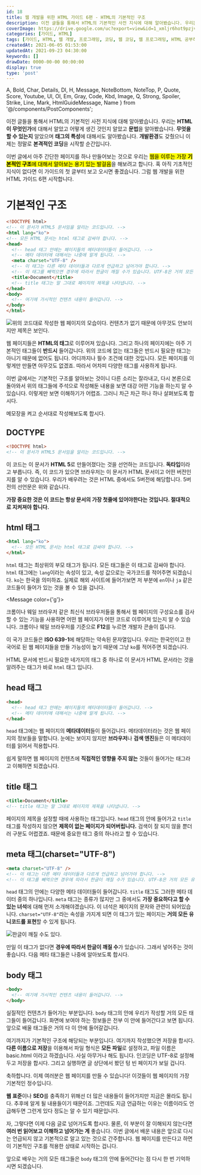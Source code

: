 ```yaml
---
id: 18
title: 웹 개발을 위한 HTML 가이드 6편 - HTML의 기본적인 구조
description: 이전 글들을 통해서 HTML의 기본적인 사전 지식에 대해 알아봤습니다. 우리는 HTML이 무엇인가에 대해서 알았고 어떻게 생긴 것인지 알았고 문법을 알아봤습니다. 무엇을 할 수 있는지 알았으며 태그의 특성에 대해서도 알아봤습니다. 개발환경도 갖췄으니 이제는 정말로 본격적인 코딩을 시작할 순간입니다. 이번 글에서 아주 간단한 페이지를 하나 만들어보는 것으로 우리는 웹을 이루는 가장 기본적인 구조에 대해서 알아보는 용기 있는 발걸음을 해보려고 합니다. 혹 아직 기초적인 지식이 없다면 이 가이드의 첫 글부터 보고 오시면 좋겠습니다. 그럼 웹 개발을 위한 HTML 가이드 6편 시작합니다.
coverImage: https://drive.google.com/uc?export=view&id=1_xmljr6hot9pzjv76n0quy1LvtbwCW1-
categories: [가이드, HTML]
tags: [가이드, HTML, 웹 개발, 프로그래밍, 코딩, 웹 코딩, 웹 프로그래밍, HTML 공부하기, HTML 초보, HTML의 기본구조]
createdAt: 2021-06-05 01:53:00
updatedAt: 2021-09-23 04:30:00
keywords: []
drawDate: 0000-00-00 00:00:00
display: true
type: 'post'
---
```


  A, Bold, Char, Details, Dl, H, Message, NoteBottom, NoteTop, P,
  Quote, Score, Youtube, Ul, Ol, Em, Gray, Code, Kbd, Image,
  Q, Strong, Spoiler, Strike, Line, Mark, HtmlGuideMessage, Name
} from '@/components/PostComponents';

<HtmlGuideMessage />

이전 글들을 통해서 HTML의 기본적인 사전 지식에 대해 알아봤습니다. 우리는 **HTML이 무엇인가**에 대해서 알았고 어떻게 생긴 것인지 알았고 **문법**을 알아봤습니다. **무엇을 할 수 있는지** 알았으며 **태그의 특성**에 대해서도 알아봤습니다. **개발환경**도 갖췄으니 이제는 정말로 **본격적인 코딩**을 시작할 순간입니다.

<P>이번 글에서 아주 간단한 페이지를 하나 만들어보는 것으로 우리는 <Mark>웹을 이루는 가장 <Strong>기본적인 구조</Strong>에 대해서 알아보는 용기 있는 발걸음</Mark>을 해보려고 합니다. 혹 아직 기초적인 지식이 없다면 이 가이드의 첫 글부터 보고 오시면 좋겠습니다. 그럼 웹 개발을 위한 HTML 가이드 6편 시작합니다.</P>

# 기본적인 구조
```html
<!DOCTYPE html>
<!-- 이 문서가 HTML5 문서임을 알리는 코드입니다. -->
<html lang="ko">
<!-- 모든 HTML 문서는 html 태그로 감싸야 합니다. -->
<head>
  <!-- head 태그 안에는 페이지들의 메타데이터들이 들어갑니다. -->
  <!-- 메타 데이터에 대해서는 나중에 알게 됩니다. -->
  <meta charset="UTF-8" />
  <!-- 이 태그는 다른 메타 데이터들과 다르게 언급하고 넘어가야 합니다. -->
  <!-- 이 태그를 빼먹으면 경우에 따라서 한글이 깨질 수가 있습니다. UTF-8은 거의 모든 유니코드를 표현할 수 있는 체계입니다. -->
  <title>Document</title>
  <!-- title 태그는 말 그대로 페이지의 제목을 나타냅니다. -->
</head>
<body>
  <!-- 여기에 가시적인 컨텐츠 내용이 들어갑니다. -->
</body>
</html>
```

![위의 코드대로 작성한 웹 페이지의 모습이다. 컨텐츠가 없기 때문에 아무것도 안보이지만 제목은 보인다.](https://drive.google.com/uc?export=view&id=1RBRhpLn6GYk27el-M4DHzzTSIrKyPcFU)

웹 페이지들은 **HTML의 태그**로 이루어져 있습니다. 그리고 하나의 페이지에는 아주 기본적인 태그들이 **반드시** 들어갑니다. 위의 코드에 없는 태그들은 반드시 필요한 태그는 아니기 때문에 없어도 됩니다. 어디까지나 필수 조건에 대한 것입니다. 모든 페이지를 이렇게만 만들면 아무것도 없겠죠. 따라서 어차피 다양한 태그를 사용하게 됩니다.

이번 글에서는 기본적인 구조를 알아보는 것이니 다른 소리는 잘라내고, 다시 본론으로 돌아와서 위의 태그들에 주석으로 작성해둔 내용을 보면 대강 어떤 기능을 하는지 알 수 있습니다. 이렇게만 보면 이해하기가 어렵죠. 그러니 차근 차근 하나 하나 살펴보도록 합시다.

메모장을 켜고 순서대로 작성해보도록 합시다.

## DOCTYPE
```html
<!DOCTYPE html>
<!-- 이 문서가 HTML5 문서임을 알리는 코드입니다. -->
```

이 코드는 이 문서가 **HTML 5**로 만들어졌다는 것을 선언하는 코드입니다. **독타입**이라고 부릅니다. 즉, 이 코드가 있으면 브라우저는 이 문서가 HTML 문서이고 어떤 버전인지를 알 수 있습니다. 우리가 배우려는 것은 HTML 중에서도 5버전에 해당합니다. 5버전의 선언문은 위와 같습니다.

**가장 중요한 것은 이 코드는 항상 문서의 가장 첫줄에 있어야한다는 것입니다. 절대적으로 지켜져야 합니다.**

## html 태그
```html
<html lang="ko">
  <!-- 모든 HTML 문서는 html 태그로 감싸야 합니다. -->
</html>
```

`html` 태그는 최상위의 부모 태그가 됩니다. 모든 태그들은 이 태그로 감싸야 합니다. `html` 태그에는 `lang`이라는 속성이 있고, 속성 값으로는 국가코드를 적어주면 되겠습니다. `ko`는 한국을 의미하죠. 실제로 해외 사이트에 들어가보면 저 부분에 `en`이나 `ja` 같은 코드들이 들어가 있는 것을 볼 수 있을 겁니다.

<Message color={'g'}>
  <p>크롬이나 웨일 브라우저 같은 최신식 브라우저들을 통해서 웹 페이지의 구성요소를 검사할 수 있는 기능을 사용하면 어떤 웹 페이지가 어떤 코드로 이루어져 있는지 알 수 있습니다. 크롬이나 웨일 브라우저를 기준으로 <Strong>F12</Strong>를 누르면 개발자 콘솔이 뜹니다.</p>
</Message>

이 국가 코드들은 **ISO 639-1**에 해당하는 약속된 문자열입니다. 우리는 한국인이고 한국어로 된 웹 페이지들을 만들 가능성이 높기 때문에 그냥 `ko`를 적어주면 되겠습니다.

HTML 문서에 반드시 필요한 네가지의 태그 중 하나로 이 문서가 HTML 문서라는 것을 알려주는 태그가 바로 `html` 태그 입니다.

## head 태그
```html
<head>
  <!-- head 태그 안에는 페이지들의 메타데이터들이 들어갑니다. -->
  <!-- 메타 데이터에 대해서는 나중에 알게 됩니다. -->
</head>
```

`head` 태그에는 웹 페이지의 **메타데이터**들이 들어갑니다. 메타데이터라는 것은 웹 페이지의 정보들을 말합니다. 눈에는 보이지 않지만 **브라우저**나 **검색 엔진**들은 이 메타데이터를 읽어서 적용합니다.

쉽게 말하면 웹 페이지의 컨텐츠에 **직접적인 영향을 주지 않는** 것들이 들어가는 태그라고 이해하면 되겠습니다.

## title 태그
```html
<title>Document</title>
<!-- title 태그는 말 그대로 페이지의 제목을 나타냅니다. -->
```

페이지의 제목을 설정할 때에 사용하는 태그입니다. `head` 태그의 안에 들어가고 `title` 태그를 작성하지 않으면 **제목이 없는 페이지가 되어버립니다.** 검색이 잘 되지 않을 뿐더러 구분도 어렵겠죠. 때문에 중요한 태그 중의 하나라고 할 수 있습니다.

## meta 태그(charset="UTF-8")
```html
<meta charset="UTF-8" />
<!-- 이 태그는 다른 메타 데이터들과 다르게 언급하고 넘어가야 합니다. -->
<!-- 이 태그를 빼먹으면 경우에 따라서 한글이 깨질 수가 있습니다. UTF-8은 거의 모든 유니코드를 표현할 수 있는 체계입니다. -->
```

`head` 태그의 안에는 다양한 메타 데이터들이 들어갑니다. `title` 태그도 그러한 메타 데이터 중의 하나입니다. `meta` 태그는 종류가 많지만 그 중에서도 **가장 중요하다고 할 수 있는 녀석**에 대해 먼저 소개해야겠습니다. 이 녀석은 페이지의 문자와 관련이 되어있습니다. `charset="UTF-8"`라는 속성을 가지게 되면 이 태그가 있는 페이지는 **거의 모든 유니코드를 표현**할 수 있게 됩니다.

![한글이 깨질 수도 있다.](https://drive.google.com/uc?export=view&id=1eMWzyOIVjAfv6R0T34IiMZG7BJfrV8oE)

만일 이 태그가 없다면 **경우에 따라서 한글이 깨질 수**가 있습니다. 그래서 넣어주는 것이 좋습니다. 다음 메타 태그들은 나중에 알아보도록 합시다.

## body 태그
```html
<body>
  <!-- 여기에 가시적인 컨텐츠 내용이 들어갑니다. -->
</body>
```

실질적인 컨텐츠가 들어가는 부분입니다. `body` 태그의 안에 우리가 작성할 거의 모든 태그들이 들어갑니다. 화면에 보여야 하는 정보들은 전부 이 안에 들어간다고 보면 됩니다. 앞으로 배울 태그들은 거의 다 이 안에 들어갈겁니다.

<Line />

<P>여기까지가 기본적인 구조에 해당되는 부분입니다. 여기까지 작성했으면 저장을 합시다. <Strong>다른 이름으로 저장</Strong>을 이용해서 파일 형식은 <Strong>모든 파일</Strong>로 설정하고, 파일 이름은 <Name>basic.html</Name> 이라고 하겠습니다. 사실 아무거나 해도 됩니다. 인코딩은 UTF-8로 설정해두고 저장을 합시다. 그리고 실행하면 글 상단에서 봤던 텅 빈 페이지가 보일 겁니다.</P>

축하합니다. 이제 여러분은 웹 페이지를 만들 수 있습니다! 이것들이 웹 페이지의 가장 기본적인 정수입니다.

**웹 표준**이나 **SEO**를 충족하기 위해선 더 많은 내용들이 들어가지만 지금은 몰라도 됩니다. 추후에 알게 될 내용들이기 때문이죠. 그런데도 지금 언급하는 이유는 이름이라도 언급해두면 그런게 있다 정도는 알 수 있기 때문입니다.

자, 그렇다면 이제 다음 글로 넘어가도록 합시다. 물론, 이 부분이 잘 이해되지 않는다면 **여러 번 읽어보고 이해하고 넘어가는 게** 좋습니다. 이번 글에서 배운 내용은 앞으로 다시는 언급되지 않고 기본적으로 알고 있는 것으로 간주합니다. 웹 페이지를 만든다고 하면 이 기본적인 구조를 적용한 상태로 시작하는 겁니다.

앞으로 배우는 거의 모든 태그들은 `body` 태그의 안에 들어간다는 점 다시 한 번 기억하시면 되겠습니다.
